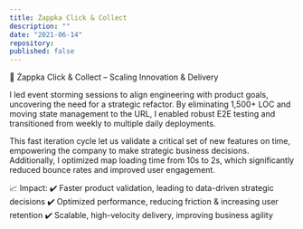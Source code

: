 ```yaml
---
title: Żappka Click & Collect
description: ""
date: "2021-06-14"
repository: 
published: false
---
```



🚀 Żappka Click & Collect – Scaling Innovation & Delivery

I led event storming sessions to align engineering with product goals, uncovering the need for a strategic refactor. By eliminating 1,500+ LOC and moving state management to the URL, I enabled robust E2E testing and transitioned from weekly to multiple daily deployments.

This fast iteration cycle let us validate a critical set of new features on time, empowering the company to make strategic business decisions. Additionally, I optimized map loading time from 10s to 2s, which significantly reduced bounce rates and improved user engagement.

📈 Impact:
✔️ Faster product validation, leading to data-driven strategic decisions
✔️ Optimized performance, reducing friction & increasing user retention
✔️ Scalable, high-velocity delivery, improving business agility